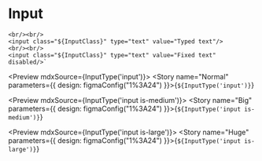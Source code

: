 
<Meta title="Form/Input" />

# Input

    <br/><br/>
    <input class="${InputClass}" type="text" value="Typed text"/>
    <br/><br/>
    <input class="${InputClass}" type="text" value="Fixed text" disabled/>`


<Preview mdxSource={InputType('input')}>
  <Story name="Normal" parameters={{
    design: figmaConfig("1%3A24")
  }}>{`
    ${InputType('input')}
  `}</Story>
</Preview>

<Preview mdxSource={InputType('input is-medium')}>
  <Story name="Big" parameters={{
    design: figmaConfig("1%3A24")
  }}>{`
    ${InputType('input is-medium')}
  `}</Story>
</Preview>

<Preview mdxSource={InputType('input is-large')}>
  <Story name="Huge" parameters={{
    design: figmaConfig("1%3A24")
  }}>{`
    ${InputType('input is-large')}
  `}</Story>
</Preview>

